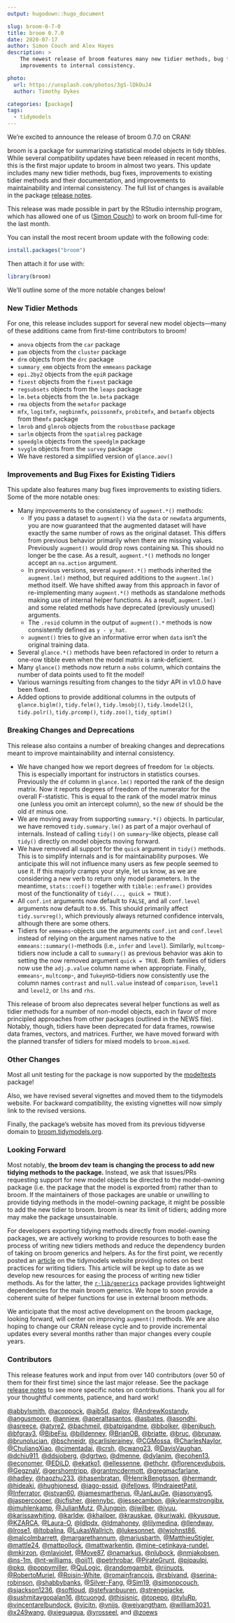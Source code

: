 ```yaml
---
output: hugodown::hugo_document

slug: broom-0-7-0
title: broom 0.7.0
date: 2020-07-17
author: Simon Couch and Alex Hayes
description: >
    The newest release of broom features many new tidier methods, bug fixes, and
    improvements to internal consistency.

photo:
  url: https://unsplash.com/photos/3gS-lDkOuJ4
  author: Timothy Dykes

categories: [package] 
tags:
  - tidymodels
---
```


We're excited to announce the release of broom 0.7.0 on CRAN!

broom is a package for summarizing statistical model objects in tidy tibbles. 
While several compatibility updates have been released in recent months, this 
is the first major update to broom in almost two years. This update includes 
many new tidier methods, bug fixes, improvements to existing tidier methods 
and their documentation, and improvements to maintainability and internal 
consistency. The full list of changes is available in the 
package [release notes](https://broom.tidymodels.org/news/index.html).

This release was made possible in part by the RStudio internship program, which 
has allowed one of us ([Simon Couch](https://github.com/simonpcouch)) to work on
broom full-time for the last month.

You can install the most recent broom update with the following code:

```r
install.packages("broom")
```

Then attach it for use with:

```r
library(broom)
```

We'll outline some of the more notable changes below!

### New Tidier Methods

For one, this release includes support for several new model objects---many of
these additions came from first-time contributors to broom!

* `anova` objects from the `car` package
* `pam` objects from the `cluster` package
* `drm` objects from the `drc` package
* `summary_emm` objects from the `emmeans` package
* `epi.2by2` objects from the `epiR` package
* `fixest` objects from the `fixest` package
* `regsubsets` objects from the `leaps` package
* `lm.beta` objects from the `lm.beta` package
* `rma` objects from the `metafor` package
* `mfx`, `logitmfx`, `negbinmfx`, `poissonmfx`, `probitmfx`, and `betamfx` 
objects from the`mfx` package
* `lmrob` and `glmrob` objects from the `robustbase` package
* `sarlm` objects from the `spatialreg` package
* `speedglm` objects from the `speedglm` package
* `svyglm` objects from the `survey` package
* We have restored a simplified version of `glance.aov()`

### Improvements and Bug Fixes for Existing Tidiers

This update also features many bug fixes improvements to existing tidiers. 
Some of the more notable ones:

* Many improvements to the consistency of `augment.*()` methods:
    - If you pass a dataset to `augment()` via the `data` or `newdata` arguments,
  you are now guaranteed that the augmented dataset will have exactly the same
  number of rows as the original dataset. This differs from previous behavior
  primarily when there are missing values. Previously `augment()` would drop
  rows containing `NA`. This should no longer be the case. As a result, 
  `augment.*()` methods no longer accept an `na.action` argument.
    - In previous versions, several `augment.*()` methods inherited the 
  `augment.lm()` method, but required additions to the `augment.lm()` method
  itself. We have shifted away from this approach in favor of re-implementing
  many `augment.*()` methods as standalone methods making use of internal 
  helper functions. As a result, `augment.lm()` and some related methods have
  deprecated (previously unused) arguments.
    - The `.resid` column in the output of `augment().*` methods is now 
  consistently defined as `y - y_hat`.
    - `augment()` tries to give an informative error when `data` isn't the original
  training data.
* Several `glance.*()` methods have been refactored in order to return a 
one-row tibble even when the model matrix is rank-deficient.
* Many `glance()` methods now return a `nobs` column, which contains the number 
of data points used to fit the model!
* Various warnings resulting from changes to the tidyr API in v1.0.0 have been 
fixed.
* Added options to provide additional columns in the outputs of 
`glance.biglm()`, `tidy.felm()`, `tidy.lmsobj()`, `tidy.lmodel2()`, 
`tidy.polr()`, `tidy.prcomp()`, `tidy.zoo()`, `tidy_optim()`

### Breaking Changes and Deprecations

This release also contains a number of breaking changes and deprecations 
meant to improve maintainability and internal consistency.

* We have changed how we report degrees of freedom for `lm` objects. 
This is especially important for instructors in statistics 
courses. Previously the `df` column in `glance.lm()` reported the rank of the 
design matrix. Now it reports degrees of freedom of the numerator for the 
overall F-statistic. This is equal to the rank of the model matrix minus one 
(unless you omit an intercept column), so the new `df` should be the old 
`df` minus one.
* We are moving away from supporting `summary.*()` objects. In particular, we 
have removed `tidy.summary.lm()` as part of a major overhaul of internals. 
Instead of calling `tidy()` on `summary`-like objects, please call `tidy()` 
directly on model objects moving forward.
* We have removed all support for the `quick` argument in `tidy()` methods. 
This is to simplify internals and is for maintainability purposes. We anticipate
this will not influence many users as few people seemed to use it. If this 
majorly cramps your style, let us know, as we are considering a new verb to 
return only model parameters. In the meantime, `stats::coef()` together with 
`tibble::enframe()` provides most of the functionality 
of `tidy(..., quick = TRUE)`.
* All `conf.int` arguments now default to `FALSE`, and all `conf.level` 
arguments now default to `0.95`. This should primarily affect `tidy.survreg()`, 
which previously always returned confidence intervals, although there are 
some others.
* Tidiers for `emmeans`-objects use the arguments `conf.int` and `conf.level` 
instead of relying on the argument names native to 
the `emmeans::summary()`-methods (i.e., `infer` and `level`). 
Similarly, `multcomp`-tidiers now include a call to `summary()` as previous 
behavior was akin to setting the now removed argument `quick = TRUE`. Both 
families of tidiers now use the `adj.p.value` column name when appropriate. 
Finally, `emmeans`-, `multcomp`-, and `TukeyHSD`-tidiers now consistently 
use the column names `contrast` and `null.value` instead 
of `comparison`, `level1` and `level2`, or `lhs` and `rhs`.

This release of broom also deprecates several helper functions as well as
tidier methods for a number of non-model objects, each in favor of more
principled approaches from other packages (outlined in the NEWS file). Notably,
though, tidiers have been deprecated for data frames, rowwise data frames,
vectors, and matrices. Further, we have moved forward with the planned
transfer of tidiers for mixed models to `broom.mixed`.

### Other Changes

Most all unit testing for the package is now supported by the
[modeltests](https://github.com/alexpghayes/modeltests) package!

Also, we have revised several vignettes and moved them to the tidymodels 
website. For backward compatibility, the existing vignettes will now simply 
link to the revised versions.

Finally, the package's website has moved from its previous
tidyverse domain to [broom.tidymodels.org](https://broom.tidymodels.org/).

### Looking Forward

Most notably, **the broom dev team is changing the process to add new tidying 
methods to the package.** Instead, we ask that issues/PRs requesting support for 
new model objects be directed to the model-owning package (i.e. the package 
that the model is exported from) rather than to broom. If the maintainers of 
those packages are unable or unwilling to provide tidying methods in the
model-owning package, it might be possible to add the new tidier to broom. 
broom is near its limit of tidiers; adding more may make the package 
unsustainable. 

For developers exporting tidying methods directly from model-owning packages,
we are actively working to provide resources to both ease the process of 
writing new tidiers methods and reduce the dependency burden of taking 
on broom generics and helpers. As for the first point, we recently posted
an [article](https://www.tidymodels.org/learn/develop/broom/) on the
tidymodels website providing notes on best practices for writing tidiers.
This article will be kept up to date as we develop new resources for
easing the process of writing new tidier methods. As for the latter, 
the [`r-lib/generics`](https://github.com/r-lib/generics)
package provides lightweight dependencies for the main broom generics. We hope
to soon provide a coherent suite of helper functions for use in external
broom methods.

We anticipate that the most active development on the broom package, looking
forward, will center on improving `augment()` methods. We are also hoping to
change our CRAN release cycle and to provide incremental updates every several
months rather than major changes every couple years.

### Contributors

This release features work and input from over 140 contributors (over 50 of them
for their first time) since the last major release. See the package
[release notes](https://broom.tidymodels.org/news/index.html) to see more 
specific notes on contributions. Thank you all for your thoughtful comments, 
patience, and hard work!

[&#x0040;abbylsmith](https://github.com/abbylsmith), 
[&#x0040;acoppock](https://github.com/acoppock), 
[&#x0040;ajb5d](https://github.com/ajb5d),
[&#x0040;aloy](https://github.com/aloy), 
[&#x0040;AndrewKostandy](https://github.com/AndrewKostandy), 
[&#x0040;angusmoore](https://github.com/angusmoore), 
[&#x0040;anniew](https://github.com/anniew), 
[&#x0040;aperaltasantos](https://github.com/aperaltasantos), 
[&#x0040;asbates](https://github.com/asbates), 
[&#x0040;asondhi](https://github.com/asondhi), 
[&#x0040;asreece](https://github.com/asreece), 
[&#x0040;atyre2](https://github.com/atyre2), 
[&#x0040;bachmeil](https://github.com/bachmeil), 
[&#x0040;batpigandme](https://github.com/batpigandme), 
[&#x0040;bbolker](https://github.com/bbolker), 
[&#x0040;benjbuch](https://github.com/benjbuch), 
[&#x0040;bfgray3](https://github.com/bfgray3), 
[&#x0040;BibeFiu](https://github.com/BibeFiu), 
[&#x0040;billdenney](https://github.com/billdenney), 
[&#x0040;BrianOB](https://github.com/BrianOB), 
[&#x0040;briatte](https://github.com/briatte), 
[&#x0040;bruc](https://github.com/bruc), 
[&#x0040;brunaw](https://github.com/brunaw), 
[&#x0040;brunolucian](https://github.com/brunolucian), 
[&#x0040;bschneidr](https://github.com/bschneidr), 
[&#x0040;carlislerainey](https://github.com/carlislerainey), 
[&#x0040;CGMossa](https://github.com/CGMossa), 
[&#x0040;CharlesNaylor](https://github.com/CharlesNaylor), 
[&#x0040;ChuliangXiao](https://github.com/ChuliangXiao), 
[&#x0040;cimentadaj](https://github.com/cimentadaj), 
[&#x0040;crsh](https://github.com/crsh), 
[&#x0040;cwang23](https://github.com/cwang23), 
[&#x0040;DavisVaughan](https://github.com/DavisVaughan), 
[&#x0040;dchiu911](https://github.com/dchiu911), 
[&#x0040;ddsjoberg](https://github.com/ddsjoberg), 
[&#x0040;dgrtwo](https://github.com/dgrtwo), 
[&#x0040;dmenne](https://github.com/dmenne), 
[&#x0040;dylanjm](https://github.com/dylanjm), 
[&#x0040;ecohen13](https://github.com/ecohen13), 
[&#x0040;economer](https://github.com/economer), 
[&#x0040;EDiLD](https://github.com/EDiLD), 
[&#x0040;ekatko1](https://github.com/ekatko1), 
[&#x0040;ellessenne](https://github.com/ellessenne), 
[&#x0040;ethchr](https://github.com/ethchr), 
[&#x0040;florencevdubois](https://github.com/florencevdubois), 
[&#x0040;GegznaV](https://github.com/GegznaV), 
[&#x0040;gershomtripp](https://github.com/gershomtripp), 
[&#x0040;grantmcdermott](https://github.com/grantmcdermott), 
[&#x0040;gregmacfarlane](https://github.com/gregmacfarlane), 
[&#x0040;hadley](https://github.com/hadley), 
[&#x0040;haozhu233](https://github.com/haozhu233), 
[&#x0040;hasenbratan](https://github.com/hasenbratan), 
[&#x0040;HenrikBengtsson](https://github.com/HenrikBengtsson), 
[&#x0040;hermandr](https://github.com/hermandr), 
[&#x0040;hideaki](https://github.com/hideaki), 
[&#x0040;hughjonesd](https://github.com/hughjonesd), 
[&#x0040;iago-pssjd](https://github.com/iago-pssjd), 
[&#x0040;ifellows](https://github.com/ifellows), 
[&#x0040;IndrajeetPatil](https://github.com/IndrajeetPatil), 
[&#x0040;Inferrator](https://github.com/Inferrator), 
[&#x0040;istvan60](https://github.com/istvan60), 
[&#x0040;jamesmartherus](https://github.com/jamesmartherus), 
[&#x0040;JanLauGe](https://github.com/JanLauGe), 
[&#x0040;jasonyang5](https://github.com/jasonyang5), 
[&#x0040;jaspercooper](https://github.com/jaspercooper), 
[&#x0040;jcfisher](https://github.com/jcfisher), 
[&#x0040;jennybc](https://github.com/jennybc), 
[&#x0040;jessecambon](https://github.com/jessecambon), 
[&#x0040;jkylearmstrongibx](https://github.com/jkylearmstrongibx), 
[&#x0040;jmuhlenkamp](https://github.com/jmuhlenkamp), 
[&#x0040;JulianMutz](https://github.com/JulianMutz), 
[&#x0040;Jungpin](https://github.com/Jungpin), 
[&#x0040;jwilber](https://github.com/jwilber), 
[&#x0040;jyuu](https://github.com/jyuu), 
[&#x0040;karissawhiting](https://github.com/karissawhiting), 
[&#x0040;karldw](https://github.com/karldw), 
[&#x0040;khailper](https://github.com/khailper), 
[&#x0040;krauskae](https://github.com/krauskae), 
[&#x0040;kuriwaki](https://github.com/kuriwaki), 
[&#x0040;kyusque](https://github.com/kyusque), 
[&#x0040;KZARCA](https://github.com/KZARCA), 
[&#x0040;Laura-O](https://github.com/Laura-O), 
[&#x0040;ldlpdx](https://github.com/ldlpdx), 
[&#x0040;ldmahoney](https://github.com/ldmahoney), 
[&#x0040;lilymedina](https://github.com/lilymedina), 
[&#x0040;llendway](https://github.com/llendway), 
[&#x0040;lrose1](https://github.com/lrose1), 
[&#x0040;ltobalina](https://github.com/ltobalina), 
[&#x0040;LukasWallrich](https://github.com/LukasWallrich), 
[&#x0040;lukesonnet](https://github.com/lukesonnet), 
[&#x0040;lwjohnst86](https://github.com/lwjohnst86), 
[&#x0040;malcolmbarrett](https://github.com/malcolmbarrett), 
[&#x0040;margarethannum](https://github.com/margarethannum), 
[&#x0040;mariusbarth](https://github.com/mariusbarth),
[&#x0040;MatthieuStigler](https://github.com/MatthieuStigler),
[&#x0040;mattle24](https://github.com/mattle24), 
[&#x0040;mattpollock](https://github.com/mattpollock), 
[&#x0040;mattwarkentin](https://github.com/mattwarkentin), [&#x0040;mine-cetinkaya-rundel](https://github.com/mine-cetinkaya-rundel), 
[&#x0040;mkirzon](https://github.com/mkirzon), 
[&#x0040;mlaviolet](https://github.com/mlaviolet), 
[&#x0040;Move87](https://github.com/Move87),
[&#x0040;namarkus](https://github.com/namarkus),
[&#x0040;nlubock](https://github.com/nlubock),
[&#x0040;nmjakobsen](https://github.com/nmjakobsen),
[&#x0040;ns-1m](https://github.com/ns-1m),
[&#x0040;nt-williams](https://github.com/nt-williams),
[&#x0040;oij11](https://github.com/oij11), 
[&#x0040;petrhrobar](https://github.com/petrhrobar),
[&#x0040;PirateGrunt](https://github.com/PirateGrunt),
[&#x0040;pjpaulpj](https://github.com/pjpaulpj),
[&#x0040;pkq](https://github.com/pkq),
[&#x0040;poppymiller](https://github.com/poppymiller), 
[&#x0040;QuLogic](https://github.com/QuLogic), 
[&#x0040;randomgambit](https://github.com/randomgambit),
[&#x0040;riinuots](https://github.com/riinuots), 
[&#x0040;RobertoMuriel](https://github.com/RobertoMuriel),
[&#x0040;Roisin-White](https://github.com/Roisin-White), 
[&#x0040;romainfrancois](https://github.com/romainfrancois),
[&#x0040;rsbivand](https://github.com/rsbivand), 
[&#x0040;serina-robinson](https://github.com/serina-robinson), 
[&#x0040;shabbybanks](https://github.com/shabbybanks),
[&#x0040;Silver-Fang](https://github.com/Silver-Fang), 
[&#x0040;Sim19](https://github.com/Sim19),
[&#x0040;simonpcouch](https://github.com/simonpcouch), 
[&#x0040;sjackson1236](https://github.com/sjackson1236), 
[&#x0040;softloud](https://github.com/softloud), 
[&#x0040;stefvanbuuren](https://github.com/stefvanbuuren), 
[&#x0040;strengejacke](https://github.com/strengejacke), [&#x0040;sushmitavgopalan16](https://github.com/sushmitavgopalan16), 
[&#x0040;tcuongd](https://github.com/tcuongd), 
[&#x0040;thisisnic](https://github.com/thisisnic),
[&#x0040;topepo](https://github.com/topepo), 
[&#x0040;tyluRp](https://github.com/tyluRp), 
[&#x0040;vincentarelbundock](https://github.com/vincentarelbundock), 
[&#x0040;vjcitn](https://github.com/vjcitn), 
[&#x0040;vnijs](https://github.com/vnijs), 
[&#x0040;weiyangtham](https://github.com/weiyangtham), 
[&#x0040;william3031](https://github.com/william3031), 
[&#x0040;x249wang](https://github.com/x249wang), 
[&#x0040;xieguagua](https://github.com/xieguagua), 
[&#x0040;yrosseel](https://github.com/yrosseel), 
and [&#x0040;zoews](https://github.com/zoews)
